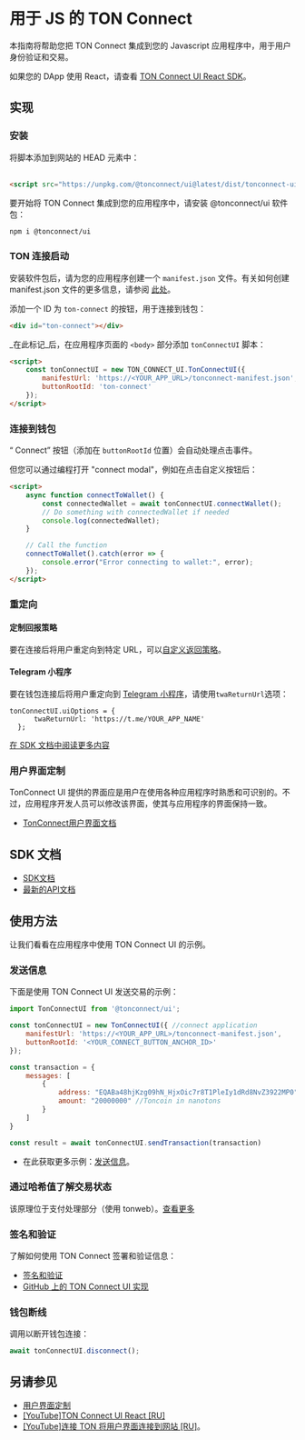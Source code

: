
# 用于 JS 的 TON Connect

本指南将帮助您把 TON Connect 集成到您的 Javascript 应用程序中，用于用户身份验证和交易。

如果您的 DApp 使用 React，请查看 [TON Connect UI React SDK](/v3/guidelines/ton-connect/frameworks/react)。

## 实现

### 安装

<Tabs groupId="Installation">
  <TabItem value="CDN" label="CDN">
将脚本添加到网站的 HEAD 元素中：
    <br/>
    <br/>

```html
<script src="https://unpkg.com/@tonconnect/ui@latest/dist/tonconnect-ui.min.js"></script>
```

</TabItem>
  <TabItem value="NPM" label="NPM">
    要开始将 TON Connect 集成到您的应用程序中，请安装 @tonconnect/ui 软件包：

```bash npm2yarn
npm i @tonconnect/ui
```

</TabItem>
</Tabs>

### TON 连接启动

安装软件包后，请为您的应用程序创建一个 `manifest.json` 文件。有关如何创建 manifest.json 文件的更多信息，请参阅 [此处](/v3/guidelines/ton-connect/creating-manifest)。

添加一个 ID 为 `ton-connect` 的按钮，用于连接到钱包：

```html
<div id="ton-connect"></div>
```

_在此标记_后，在应用程序页面的 `<body>` 部分添加 `tonConnectUI` 脚本：

```html
<script>
    const tonConnectUI = new TON_CONNECT_UI.TonConnectUI({
        manifestUrl: 'https://<YOUR_APP_URL>/tonconnect-manifest.json',
        buttonRootId: 'ton-connect'
    });
</script>
```

### 连接到钱包

“ Connect” 按钮（添加在 `buttonRootId` 位置）会自动处理点击事件。

但您可以通过编程打开 "connect modal"，例如在点击自定义按钮后：

```html
<script>
    async function connectToWallet() {
        const connectedWallet = await tonConnectUI.connectWallet();
        // Do something with connectedWallet if needed
        console.log(connectedWallet);
    }

    // Call the function
    connectToWallet().catch(error => {
        console.error("Error connecting to wallet:", error);
    });
</script>
```

### 重定向

#### 定制回报策略

要在连接后将用户重定向到特定 URL，可以[自定义返回策略](https://github.com/ton-connect/sdk/tree/main/packages/ui#add-the-return-strategy)。

#### Telegram 小程序

要在钱包连接后将用户重定向到 [Telegram 小程序](/v3/guidelines/dapps/tma/overview)，请使用`twaReturnUrl`选项：

```tsx
tonConnectUI.uiOptions = {
      twaReturnUrl: 'https://t.me/YOUR_APP_NAME'
  };
```

[在 SDK 文档中阅读更多内容](https://github.com/ton-connect/sdk/tree/main/packages/ui#use-inside-twa-telegram-web-app)

### 用户界面定制

TonConnect UI 提供的界面应是用户在使用各种应用程序时熟悉和可识别的。不过，应用程序开发人员可以修改该界面，使其与应用程序的界面保持一致。

- [TonConnect用户界面文档](https://github.com/ton-connect/sdk/tree/main/packages/ui#ui-customisation)

## SDK 文档

- [SDK文档](https://github.com/ton-connect/sdk/blob/main/packages/ui/README.md)
- [最新的API文档](https://ton-connect.github.io/sdk/modules/_tonconnect_ui.html)

## 使用方法

让我们看看在应用程序中使用 TON Connect UI 的示例。

### 发送信息

下面是使用 TON Connect UI 发送交易的示例：

```js
import TonConnectUI from '@tonconnect/ui';

const tonConnectUI = new TonConnectUI({ //connect application
    manifestUrl: 'https://<YOUR_APP_URL>/tonconnect-manifest.json',
    buttonRootId: '<YOUR_CONNECT_BUTTON_ANCHOR_ID>'
});

const transaction = {
    messages: [
        {
            address: "EQABa48hjKzg09hN_HjxOic7r8T1PleIy1dRd8NvZ3922MP0", // destination address
            amount: "20000000" //Toncoin in nanotons
        }
    ]
}

const result = await tonConnectUI.sendTransaction(transaction)
```

- 在此获取更多示例：[发送信息](/v3/guidelines/ton-connect/cookbook/cells)。

### 通过哈希值了解交易状态

该原理位于支付处理部分（使用 tonweb）。[查看更多](/v3/guidelines/dapps/asset-processing/payments-processing#check-contracts-transactions)

### 签名和验证

了解如何使用 TON Connect 签署和验证信息：

- [签名和验证](/v3/guidelines/ton-connect/verifying-signed-in-users)
- [GitHub 上的 TON Connect UI 实现](https://github.com/ton-connect/sdk/tree/main/packages/ui#add-connect-request-parameters-ton_proof)

### 钱包断线

调用以断开钱包连接：

```js
await tonConnectUI.disconnect();
```

## 另请参见

- [用户界面定制](https://github.com/ton-connect/sdk/tree/main/packages/ui#ui-customisation)
- [[YouTube]TON Connect UI React [RU]](https://youtu.be/wIMbkJHv0Fs?list=PLyDBPwv9EPsCJ226xS5_dKmXXxWx1CKz_&t=1747)
- [[YouTube]连接 TON 将用户界面连接到网站 [RU]](https://www.youtube.com/watch?v=HUQ1DPfFxG4&list=PLyDBPwv9EPsAIWi8vgic9kiV3KF_wvIcz&index=4)。
